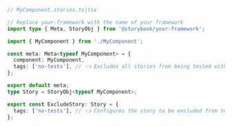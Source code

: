 ```ts
// MyComponent.stories.ts|tsx

// Replace your-framework with the name of your framework
import type { Meta, StoryObj } from '@storybook/your-framework';

import { MyComponent } from './MyComponent';

const meta: Meta<typeof MyComponent> = {
  component: MyComponent,
  tags: ['no-tests'], // 👈 Excludes all stories from being tested with the test-runner
};

export default meta;
type Story = StoryObj<typeof MyComponent>;

export const ExcludeStory: Story = {
  tags: ['no-tests'], // 👈 Configures the story to be excluded from testing via the `no-tests` tag
};
```
